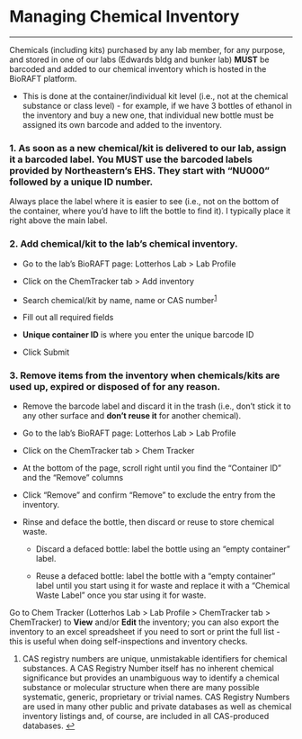 # Managing Chemical Inventory

------------------------------------------------------------------------

Chemicals (including kits) purchased by any lab member, for any purpose, and stored in one of our labs (Edwards bldg and bunker lab) **MUST** be barcoded and added to our chemical inventory which is hosted in the BioRAFT platform.

-   This is done at the container/individual kit level (i.e., not at the chemical substance or class level) - for example, if we have 3 bottles of ethanol in the inventory and buy a new one, that individual new bottle must be assigned its own barcode and added to the inventory.

### **1. As soon as a new chemical/kit is delivered to our lab, assign it a barcoded label. You MUST use the barcoded labels provided by Northeastern's EHS. They start with "NU000" followed by a unique ID number.** {.unnumbered}

Always place the label where it is easier to see (i.e., not on the bottom of the container, where you'd have to lift the bottle to find it). I typically place it right above the main label.

### **2. Add chemical/kit to the lab's chemical inventory.** {.unnumbered}

-   Go to the lab's BioRAFT page: Lotterhos Lab \> Lab Profile

-   Click on the ChemTracker tab \> Add inventory

-   Search chemical/kit by name, name or CAS number^[1](https://drk-lo.github.io/lotterhoslabprotocols/general_chemical_inventory/#fn:1)^

-   Fill out all required fields

-   **Unique container ID** is where you enter the unique barcode ID

-   Click Submit

### **3. Remove items from the inventory when chemicals/kits are used up, expired or disposed of for any reason.** {.unnumbered}

-   Remove the barcode label and discard it in the trash (i.e., don't stick it to any other surface and **don't reuse it** for another chemical).

-   Go to the lab's BioRAFT page: Lotterhos Lab \> Lab Profile

-   Click on the ChemTracker tab \> Chem Tracker

-   At the bottom of the page, scroll right until you find the "Container ID" and the "Remove" columns

-   Click "Remove" and confirm "Remove" to exclude the entry from the inventory.

-   Rinse and deface the bottle, then discard or reuse to store chemical waste.

    -   Discard a defaced bottle: label the bottle using an "empty container" label.

    -   Reuse a defaced bottle: label the bottle with a "empty container" label until you start using it for waste and replace it with a "Chemical Waste Label" once you star using it for waste.

Go to Chem Tracker (Lotterhos Lab \> Lab Profile \> ChemTracker tab \> ChemTracker) to **View** and/or **Edit** the inventory; you can also export the inventory to an excel spreadsheet if you need to sort or print the full list - this is useful when doing self-inspections and inventory checks.

1.  CAS registry numbers are unique, unmistakable identifiers for chemical substances. A CAS Registry Number itself has no inherent chemical significance but provides an unambiguous way to identify a chemical substance or molecular structure when there are many possible systematic, generic, proprietary or trivial names. CAS Registry Numbers are used in many other public and private databases as well as chemical inventory listings and, of course, are included in all CAS-produced databases. [↩](https://drk-lo.github.io/lotterhoslabprotocols/general_chemical_inventory/#fnref:1)\
    \
    \
    \
